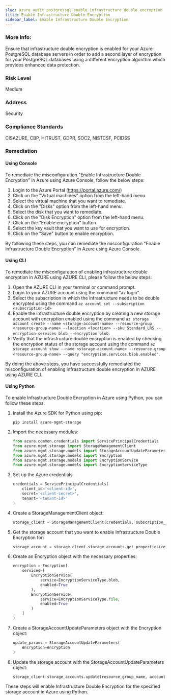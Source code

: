 ```yaml
---
slug: azure_audit_postgressql_enable_infrastructure_double_encryption
title: Enable Infrastructure Double Encryption
sidebar_label: Enable Infrastructure Double Encryption
---
```


### More Info:

Ensure that infrastructure double encryption is enabled for your Azure PostgreSQL database servers in order to add a second layer of encryption for your PostgreSQL databases using a different encryption algorithm which provides enhanced data protection.

### Risk Level

Medium

### Address

Security

### Compliance Standards

CISAZURE, CBP, HITRUST, GDPR, SOC2, NISTCSF, PCIDSS
### Remediation

#### Using Console

To remediate the misconfiguration "Enable Infrastructure Double Encryption" in Azure using Azure Console, follow the below steps:

1. Login to the Azure Portal (https://portal.azure.com/)
2. Click on the "Virtual machines" option from the left-hand menu.
3. Select the virtual machine that you want to remediate.
4. Click on the "Disks" option from the left-hand menu.
5. Select the disk that you want to remediate.
6. Click on the "Disk Encryption" option from the left-hand menu.
7. Click on the "Enable encryption" button.
8. Select the key vault that you want to use for encryption.
9. Click on the "Save" button to enable encryption.

By following these steps, you can remediate the misconfiguration "Enable Infrastructure Double Encryption" in Azure using Azure Console.

#### Using CLI

To remediate the misconfiguration of enabling infrastructure double encryption in AZURE using AZURE CLI, please follow the below steps:

1. Open the AZURE CLI in your terminal or command prompt.
2. Login to your AZURE account using the command "az login".
3. Select the subscription in which the infrastructure needs to be double encrypted using the command `az account set --subscription <subscription-id>`
4. Enable the infrastructure double encryption by creating a new storage account with encryption enabled using the command `az storage account create --name <storage-account-name> --resource-group <resource-group-name> --location <location> --sku Standard_LRS --encryption-services blob --encryption blob`.
5. Verify that the infrastructure double encryption is enabled by checking the encryption status of the storage account using the command `az storage account show --name <storage-account-name> --resource-group <resource-group-name> --query "encryption.services.blob.enabled"`.

By doing the above steps, you have successfully remediated the misconfiguration of enabling infrastructure double encryption in AZURE using AZURE CLI.

#### Using Python

To enable Infrastructure Double Encryption in Azure using Python, you can follow these steps:

1. Install the Azure SDK for Python using pip:

   ```
   pip install azure-mgmt-storage
   ```

2. Import the necessary modules:

   ```python
   from azure.common.credentials import ServicePrincipalCredentials
   from azure.mgmt.storage import StorageManagementClient
   from azure.mgmt.storage.models import StorageAccountUpdateParameters
   from azure.mgmt.storage.models import Encryption
   from azure.mgmt.storage.models import EncryptionService
   from azure.mgmt.storage.models import EncryptionServiceType
   ```

3. Set up the Azure credentials:

   ```python
   credentials = ServicePrincipalCredentials(
       client_id='<client-id>',
       secret='<client-secret>',
       tenant='<tenant-id>'
   )
   ```

4. Create a StorageManagementClient object:

   ```python
   storage_client = StorageManagementClient(credentials, subscription_id)
   ```

5. Get the storage account that you want to enable Infrastructure Double Encryption for:

   ```python
   storage_account = storage_client.storage_accounts.get_properties(resource_group_name, account_name)
   ```

6. Create an Encryption object with the necessary properties:

   ```python
   encryption = Encryption(
       services=[
           EncryptionService(
               service=EncryptionServiceType.blob,
               enabled=True
           ),
           EncryptionService(
               service=EncryptionServiceType.file,
               enabled=True
           )
       ]
   )
   ```

7. Create a StorageAccountUpdateParameters object with the Encryption object:

   ```python
   update_params = StorageAccountUpdateParameters(
       encryption=encryption
   )
   ```

8. Update the storage account with the StorageAccountUpdateParameters object:

   ```python
   storage_client.storage_accounts.update(resource_group_name, account_name, update_params)
   ```

These steps will enable Infrastructure Double Encryption for the specified storage account in Azure using Python.

